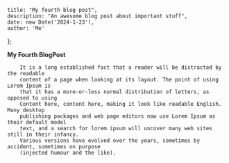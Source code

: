 	title: "My fourth blog post",
	description: "An awesome blog post about important stuff",
	date: new Date('2024-1-23'),
	author: 'Me'
};
 
**My Fourth BlogPost**
 
		
    	It is a long established fact that a reader will be distracted by the readable
        content of a page when looking at its layout. The point of using Lorem Ipsum is
        that it has a more-or-less normal distribution of letters, as opposed to using
        Content here, content here, making it look like readable English. Many desktop
        publishing packages and web page editors now use Lorem Ipsum as their default model
        text, and a search for lorem ipsum will uncover many web sites still in their infancy.
        Various versions have evolved over the years, sometimes by accident, sometimes on purpose
        (injected humour and the like).

>
